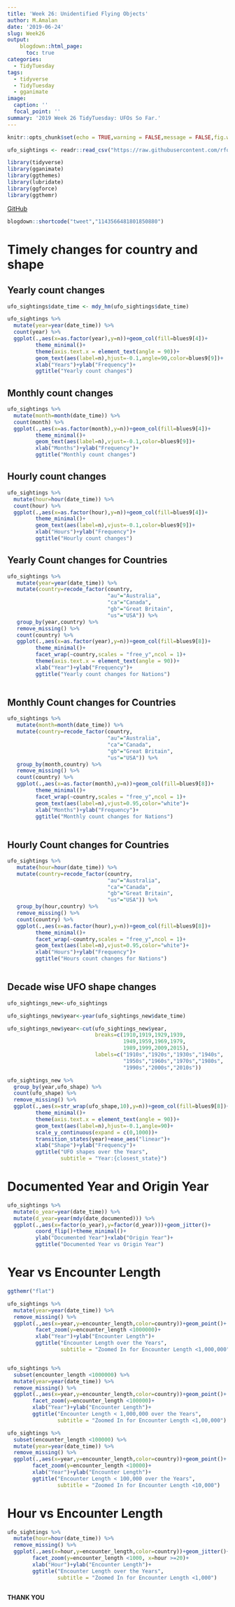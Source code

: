 ```yaml
---
title: 'Week 26: Unidentified Flying Objects'
author: M.Amalan
date: '2019-06-24'
slug: Week26
output: 
    blogdown::html_page:
      toc: true
categories:
  - TidyTuesday
tags:
  - tidyverse
  - TidyTuesday
  - gganimate
image:
  caption: ''
  focal_point: ''
summary: '2019 Week 26 TidyTuesday: UFOs So Far.'    
---
```


```r
knitr::opts_chunk$set(echo = TRUE,warning = FALSE,message = FALSE,fig.width = 12,fig.height = 9)
```

```r
ufo_sightings <- readr::read_csv("https://raw.githubusercontent.com/rfordatascience/tidytuesday/master/data/2019/2019-06-25/ufo_sightings.csv")

library(tidyverse)
library(gganimate)
library(ggthemes)
library(lubridate)
library(ggforce)
library(ggthemr)
```

[GitHub](https://github.com/Amalan-ConStat/TidyTuesday/tree/master/2019/Week26)

```r
blogdown::shortcode("tweet","1143566481801850880")
```

# Timely changes for country and shape

## Yearly count changes

```r
ufo_sightings$date_time <- mdy_hm(ufo_sightings$date_time)

ufo_sightings %>%
  mutate(year=year(date_time)) %>%
  count(year) %>%
  ggplot(.,aes(x=as.factor(year),y=n))+geom_col(fill=blues9[4])+
         theme_minimal()+
         theme(axis.text.x = element_text(angle = 90))+
         geom_text(aes(label=n),hjust=-0.1,angle=90,color=blues9[9])+
         xlab("Years")+ylab("Frequency")+
         ggtitle("Yearly count changes")
```

## Monthly count changes

```r
ufo_sightings %>%
  mutate(month=month(date_time)) %>%
  count(month) %>%
  ggplot(.,aes(x=as.factor(month),y=n))+geom_col(fill=blues9[4])+
         theme_minimal()+
         geom_text(aes(label=n),vjust=-0.1,color=blues9[9])+
         xlab("Months")+ylab("Frequency")+
         ggtitle("Monthly count changes")
```

## Hourly count changes

```r
ufo_sightings %>%
  mutate(hour=hour(date_time)) %>%
  count(hour) %>%
  ggplot(.,aes(x=as.factor(hour),y=n))+geom_col(fill=blues9[4])+
         theme_minimal()+
         geom_text(aes(label=n),vjust=-0.1,color=blues9[9])+
         xlab("Hours")+ylab("Frequency")+
         ggtitle("Hourly count changes")
```

## Yearly Count changes for Countries

```r
ufo_sightings %>%
   mutate(year=year(date_time)) %>%
   mutate(country=recode_factor(country,
                                "au"="Australia",
                                "ca"="Canada",
                                "gb"="Great Britain",
                                "us"="USA")) %>%
   group_by(year,country) %>%
   remove_missing() %>%
   count(country) %>%
   ggplot(.,aes(x=as.factor(year),y=n))+geom_col(fill=blues9[8])+
         theme_minimal()+
         facet_wrap(~country,scales = "free_y",ncol = 1)+
         theme(axis.text.x = element_text(angle = 90))+
         xlab("Year")+ylab("Frequency")+
         ggtitle("Yearly count changes for Nations")
      
```

## Monthly Count changes for Countries

```r
ufo_sightings %>%
   mutate(month=month(date_time)) %>%
   mutate(country=recode_factor(country,
                                "au"="Australia",
                                "ca"="Canada",
                                "gb"="Great Britain",
                                "us"="USA")) %>%
   group_by(month,country) %>%
   remove_missing() %>%
   count(country) %>%
   ggplot(.,aes(x=as.factor(month),y=n))+geom_col(fill=blues9[8])+
         theme_minimal()+
         facet_wrap(~country,scales = "free_y",ncol = 1)+
         geom_text(aes(label=n),vjust=0.95,color="white")+
         xlab("Months")+ylab("Frequency")+
         ggtitle("Monthly count changes for Nations")
      
```

## Hourly Count changes for Countries

```r
ufo_sightings %>%
   mutate(hour=hour(date_time)) %>%
   mutate(country=recode_factor(country,
                                "au"="Australia",
                                "ca"="Canada",
                                "gb"="Great Britain",
                                "us"="USA")) %>%
   group_by(hour,country) %>%
   remove_missing() %>%
   count(country) %>%
   ggplot(.,aes(x=as.factor(hour),y=n))+geom_col(fill=blues9[8])+
         theme_minimal()+
         facet_wrap(~country,scales = "free_y",ncol = 1)+
         geom_text(aes(label=n),vjust=0.95,color="white")+
         xlab("Hours")+ylab("Frequency")+
         ggtitle("Hours count changes for Nations")
      
```

## Decade wise UFO shape changes

```r
ufo_sightings_new<-ufo_sightings

ufo_sightings_new$year<-year(ufo_sightings_new$date_time)

ufo_sightings_new$year<-cut(ufo_sightings_new$year,
                            breaks=c(1910,1919,1929,1939,
                                     1949,1959,1969,1979,
                                     1989,1999,2009,2015),
                            labels=c("1910s","1920s","1930s","1940s",
                                     "1950s","1960s","1970s","1980s",
                                     "1990s","2000s","2010s"))

ufo_sightings_new %>%
  group_by(year,ufo_shape) %>%
  count(ufo_shape) %>%
  remove_missing() %>%
  ggplot(.,aes(x=str_wrap(ufo_shape,10),y=n))+geom_col(fill=blues9[8])+
         theme_minimal()+
         theme(axis.text.x = element_text(angle = 90))+
         geom_text(aes(label=n),hjust=-0.1,angle=90)+
         scale_y_continuous(expand = c(0,1000))+
         transition_states(year)+ease_aes("linear")+
         xlab("Shape")+ylab("Frequency")+
         ggtitle("UFO shapes over the Years",
                 subtitle = "Year:{closest_state}")

```

# Documented Year and Origin Year

```r
ufo_sightings %>%
  mutate(o_year=year(date_time)) %>%
  mutate(d_year=year(mdy(date_documented))) %>%
  ggplot(.,aes(x=factor(o_year),y=factor(d_year)))+geom_jitter()+
         coord_flip()+theme_minimal()+
         ylab("Documented Year")+xlab("Origin Year")+
         ggtitle("Documented Year vs Origin Year")
```

# Year vs Encounter Length

```r
ggthemr("flat")

ufo_sightings %>%
  mutate(year=year(date_time)) %>%
  remove_missing() %>%
  ggplot(.,aes(x=year,y=encounter_length,color=country))+geom_point()+
         facet_zoom(y=encounter_length <1000000)+
         xlab("Year")+ylab("Encounter Length")+
         ggtitle("Encounter Length over the Years",
                 subtitle = "Zoomed In for Encounter Length <1,000,000")


ufo_sightings %>%
  subset(encounter_length <1000000) %>%
  mutate(year=year(date_time)) %>%
  remove_missing() %>%
  ggplot(.,aes(x=year,y=encounter_length,color=country))+geom_point()+
        facet_zoom(y=encounter_length <100000)+
        xlab("Year")+ylab("Encounter Length")+
        ggtitle("Encounter Length < 1,000,000 over the Years",
                subtitle = "Zoomed In for Encounter Length <1,00,000")

ufo_sightings %>%
  subset(encounter_length <100000) %>%
  mutate(year=year(date_time)) %>%
  remove_missing() %>%
  ggplot(.,aes(x=year,y=encounter_length,color=country))+geom_point()+
        facet_zoom(y=encounter_length <10000)+
        xlab("Year")+ylab("Encounter Length")+
        ggtitle("Encounter Length < 100,000 over the Years",
                subtitle = "Zoomed In for Encounter Length <10,000")

```


# Hour vs Encounter Length

```r
ufo_sightings %>%
  mutate(hour=hour(date_time)) %>%
  remove_missing() %>%
  ggplot(.,aes(x=hour,y=encounter_length,color=country))+geom_jitter()+
        facet_zoom(y=encounter_length <1000, x=hour >=20)+
        xlab("Hour")+ylab("Encounter Length")+
        ggtitle("Encounter Length over the Years",
                subtitle = "Zoomed In for Encounter Length <1,000")
         
```

**THANK YOU**